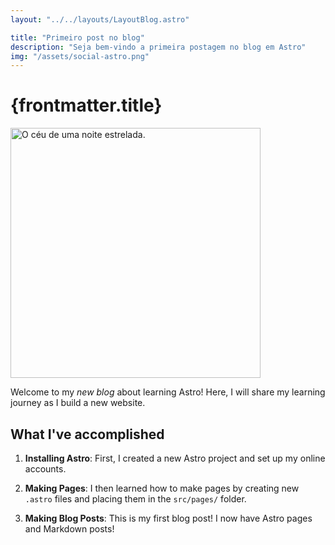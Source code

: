 ```yaml
---
layout: "../../layouts/LayoutBlog.astro"

title: "Primeiro post no blog"
description: "Seja bem-vindo a primeira postagem no blog em Astro"
img: "/assets/social-astro.png"
---
```


# {frontmatter.title}

<img
  src="/assets/social-astro.png"
  alt="O céu de uma noite estrelada."
  width="400"
  class="my-8"
/>

Welcome to my _new blog_ about learning Astro! Here, I will share my learning journey as I build a new website.

## What I've accomplished

1. **Installing Astro**: First, I created a new Astro project and set up my online accounts.

2. **Making Pages**: I then learned how to make pages by creating new `.astro` files and placing them in the `src/pages/` folder.

3. **Making Blog Posts**: This is my first blog post! I now have Astro pages and Markdown posts!
